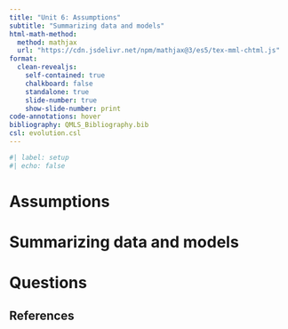 ```yaml
---
title: "Unit 6: Assumptions"
subtitle: "Summarizing data and models"
html-math-method:
  method: mathjax
  url: "https://cdn.jsdelivr.net/npm/mathjax@3/es5/tex-mml-chtml.js"
format:
  clean-revealjs:
    self-contained: true
    chalkboard: false
    standalone: true
    slide-number: true
    show-slide-number: print
code-annotations: hover
bibliography: QMLS_Bibliography.bib
csl: evolution.csl
---
```


```r
#| label: setup
#| echo: false
```


# Assumptions {background-color="#40666e"}


# Summarizing data and models {background-color="#40666e"}


# Questions {background-color="#f8c471"}


## References

::: {#refs}
:::

